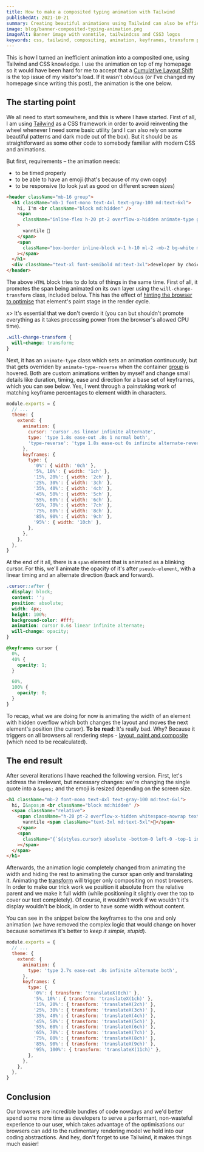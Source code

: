 ```yaml
---
title: How to make a composited typing animation with Tailwind
publishedAt: 2021-10-21
summary: Creating beautiful animations using Tailwind can also be efficient, by turning the width-based animation into transform-based ones.
image: blog/banner-composited-typing-animation.png
imageAlt: Banner image with vanntile, tailwindcss and CSS3 logos
keywords: css, tailwind, compositing, animation, keyframes, transform property
---
```


This is how I turned an inefficient animation into a composited one, using Tailwind and CSS knowledge. I use the
animation on top of my homepage so it would have been hard for me to accept that a [Cumulative Layout Shift](https://web.dev/cls/)
is the top issue of my visitor's load. If it wasn't obvious (or I've changed my homepage since writing this post), the
animation is the one below.

<div class="mt-8 mb-16">
  <AnimatedHeader />
</div>

## The starting point

We all need to start somewhere, and this is where I have started. First of all, I am using
[Tailwind](https://tailwindcss.com/) as a CSS framework in order to avoid reinventing the wheel whenever I need some
basic utility (and I can also rely on some beautiful patterns and dark mode out of the box). But it should be as
straightforward as some other code to somebody familiar with modern CSS and animations.

But first, requirements – the animation needs:

- to be timed properly
- to be able to have an emoji (that's because of my own copy)
- to be responsive (to look just as good on different screen sizes)

```html showLineNumbers
<header className="mb-16 group">
  <h1 className="mb-1 font-mono text-4xl text-gray-100 md:text-6xl">
    hi, I'm <br className="block md:hidden" />
    <span
      className="inline-flex h-20 pt-2 overflow-x-hidden animate-type group-hover:animate-type-reverse whitespace-nowrap text-brand-accent will-change-transform"
    >
      vanntile 👋
    </span>
    <span
      className="box-border inline-block w-1 h-10 ml-2 -mb-2 bg-white md:-mb-4 md:h-16 animate-cursor will-change-transform"
    ></span>
  </h1>
  <div className="text-xl font-semibold md:text-3xl">developer by choice and designer for fun</div>
</header>
```

The above `HTML` block tries to do lots of things in the same time. First of all, it promotes the span being animated on
its own layer using the `will-change-transform` class, included below. This has the effect of
[hinting the browser to optimise](https://developer.mozilla.org/en-US/docs/Web/CSS/will-change) that element's paint
stage in the render cycle.

x> It's essential that we don't overdo it (you can but shouldn't promote everything as it takes processing power from
the browser's allowed CPU time).

```css showLineNumbers
.will-change-transform {
  will-change: transform;
}
```

Next, it has an `animate-type` class which sets an animation continuously, but that gets overriden by
`animate-type-reverse` when the container [group](https://tailwindcss.com/docs/hover-focus-and-other-states#group-hover)
is hovered. Both are custom animations written by myself and change small details like duration, timing, ease and
direction for a base set of keyframes, which you can see below. Yes, I went through a painstaking work of matching
keyframe percentages to element width in characters.

```js title="tailwind.config.js" showLineNumbers
module.exports = {
  // ...
  theme: {
    extend: {
      animation: {
        cursor: 'cursor .6s linear infinite alternate',
        type: 'type 1.8s ease-out .8s 1 normal both',
        'type-reverse': 'type 1.8s ease-out 0s infinite alternate-reverse both',
      },
      keyframes: {
        type: {
          '0%': { width: '0ch' },
          '5%, 10%': { width: '1ch' },
          '15%, 20%': { width: '2ch' },
          '25%, 30%': { width: '3ch' },
          '35%, 40%': { width: '4ch' },
          '45%, 50%': { width: '5ch' },
          '55%, 60%': { width: '6ch' },
          '65%, 70%': { width: '7ch' },
          '75%, 80%': { width: '8ch' },
          '85%, 90%': { width: '9ch' },
          '95%': { width: '10ch' },
        },
      },
    },
  },
}
```

At the end of it all, there is a `span` element that is animated as a blinking cursor. For this, we'll animate the
opacity of it's after `pseudo-element`, with a linear timing and an alternate direction (back and forward).

```css showLineNumbers
.cursor::after {
  display: block;
  content: '';
  position: absolute;
  width: 4px;
  height: 100%;
  background-color: #fff;
  animation: cursor 0.6s linear infinite alternate;
  will-change: opacity;
}

@keyframes cursor {
  0%,
  40% {
    opacity: 1;
  }

  60%,
  100% {
    opacity: 0;
  }
}
```

To recap, what we are doing for now is animating the width of an element with hidden overflow which both changes the
layout and moves the next element's position (the cursor). **To be read**: It's really bad. Why? Because it triggers
on all browsers all rendering steps - [layout, paint and composite](https://csstriggers.com/width) (which need to be
recalculated).

## The end result

After several iterations I have reached the following version. First, let's address the irrelevant, but necessary
changes: we're changing the single quote into a `&apos;` and the emoji is resized depending on the screen size.

```html showLineNumbers
<h1 className="mb-2 font-mono text-4xl text-gray-100 md:text-6xl">
  hi, I&apos;m <br className="block md:hidden" />
  <span className="relative">
    <span className="h-20 pt-2 overflow-x-hidden whitespace-nowrap text-brand-accent">
      vanntile <span className="text-3xl md:text-5xl">👋</span>
    </span>
    <span
      className="{`${styles.cursor} absolute -bottom-0 left-0 -top-1 inline-block bg-gray-900 w-full animate-type will-change`}"
    ></span>
  </span>
</h1>
```

Afterwards, the animation logic completely changed from animating the width and hiding the rest to animating the cursor
span only and translating it. Animating the [transform](https://csstriggers.com/transform) will trigger only compositing
on most browsers. In order to make our trick work we position it absolute from the relative parent and we make it full
width (while positioning it slightly over the top to cover our text completely). Of course, it wouldn't work if we
wouldn't it's display wouldn't be block, in order to have some width without content.

You can see in the snippet below the keyframes to the one and only animation (we have removed the complex logic that
would change on hover because sometimes it's better to _keep it simple, stupid_).

```js title="tailwind.config.js" showLineNumbers {6} caption="Final animation"
module.exports = {
  // ...
  theme: {
    extend: {
      animation: {
        type: 'type 2.7s ease-out .8s infinite alternate both',
      },
      keyframes: {
        type: {
          '0%': { transform: 'translateX(0ch)' },
          '5%, 10%': { transform: 'translateX(1ch)' },
          '15%, 20%': { transform: 'translateX(2ch)' },
          '25%, 30%': { transform: 'translateX(3ch)' },
          '35%, 40%': { transform: 'translateX(4ch)' },
          '45%, 50%': { transform: 'translateX(5ch)' },
          '55%, 60%': { transform: 'translateX(6ch)' },
          '65%, 70%': { transform: 'translateX(7ch)' },
          '75%, 80%': { transform: 'translateX(8ch)' },
          '85%, 90%': { transform: 'translateX(9ch)' },
          '95%, 100%': { transform: 'translateX(11ch)' },
        },
      },
    },
  },
}
```

## Conclusion

Our browsers are incredible bundles of code nowdays and we'd better spend some more time as developers to serve a
performant, non-wasteful experience to our user, which takes advantage of the optimisations our browsers can add to the
rudimentary rendering model we hold into our coding abstractions. And hey, don't forget to use Tailwind, it makes things
much easier!
